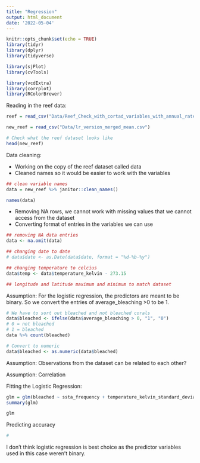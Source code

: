 ```yaml
---
title: "Regression"
output: html_document
date: '2022-05-04'
---
```


```r
knitr::opts_chunk$set(echo = TRUE)
library(tidyr)
library(dplyr)
library(tidyverse)

library(sjPlot)
library(cvTools)

library(vcdExtra)
library(corrplot)
library(RColorBrewer)
```

Reading in the reef data:
```r
reef = read_csv("Data/Reef_Check_with_cortad_variables_with_annual_rate_of_SST_change.csv")

new_reef = read_csv("Data/lr_version_merged_mean.csv")

# Check what the reef dataset looks like
head(new_reef)
```
Data cleaning: 

- Working on the copy of the reef dataset called data
- Cleaned names so it would be easier to work with the variables

```r
## clean variable names
data = new_reef %>% janitor::clean_names()

names(data)
```
- Removing NA rows, we cannot work with missing values that we cannot access from the dataset
- Converting format of entries in the variables we can use
```r
## removing NA data entries
data <- na.omit(data)

## changing date to date
# data$date <- as.Date(data$date, format = "%d-%b-%y")

## changing temperature to celcius
data$temp <- data$temperature_kelvin - 273.15

## longitude and latitude maximum and minimum to match dataset
```

Assumption: For the logistic regression, the predictors are meant to be binary. So we convert the entries of average_bleaching >0 to be 1.
```r
# We have to sort out bleached and not bleached corals
data$bleached <- ifelse(data$average_bleaching > 0, "1", "0")
# 0 = not bleached
# 1 = bleached
data %>% count(bleached)

# Convert to numeric
data$bleached <- as.numeric(data$bleached)

```

Assumption: Observations from the dataset can be related to each other?

Assumption: Correlation 


Fitting the Logistic Regression:

```r
glm = glm(bleached ~ ssta_frequency + temperature_kelvin_standard_deviation + salt + v + mean_cur, family = binomial, data = data)
summary(glm)

glm
```
Predicting accuracy
```r
#
```


I don't think logistic regression is best choice as the predictor variables used in this case weren't binary.
